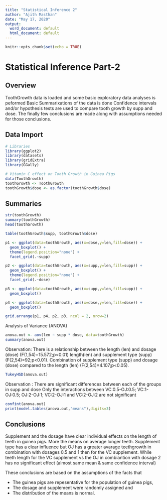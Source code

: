 ```yaml
---
title: "Statistical Inference 2"
author: "Ajith Masthan"
date: "May 17, 2020"
output:
  word_document: default
  html_document: default
---
```


```r
knitr::opts_chunk$set(echo = TRUE)
```

# Statistical Inference Part-2

## Overview
ToothGrowth data is loaded and some basic exploratory data analyses is peformed
Basic Summarixations of the data is done
Confidence intervals and/or hypothesis tests are used to compare tooth growth by supp and dose.
The finally few conclusions are made along with assumptions needed for those conclusions. 


## Data Import

```r
# Libraries
library(ggplot2)
library(datasets)
library(gridExtra)
library(GGally)

# Vitamin C effect on Tooth Growth in Guinea Pigs
data(ToothGrowth)
toothGrowth <- ToothGrowth 
toothGrowth$dose <- as.factor(toothGrowth$dose)
```

## Summaries
```r
str(toothGrowth)
summary(toothGrowth)
head(toothGrowth)

table(toothGrowth$supp, toothGrowth$dose)
```
```r
p1 <- ggplot(data=toothGrowth, aes(x=dose,y=len,fill=dose)) +
  geom_boxplot() + 
  theme(legend.position="none") + 
  facet_grid(.~supp) 

p2 <- ggplot(data=toothGrowth, aes(x=supp,y=len,fill=supp)) +
  geom_boxplot() + 
  theme(legend.position="none") + 
  facet_grid(.~dose) 

p3 <- ggplot(data=toothGrowth, aes(x=supp,y=len,fill=supp)) +
  geom_boxplot()

p4 <- ggplot(data=toothGrowth, aes(x=dose,y=len,fill=dose)) +
  geom_boxplot()

grid.arrange(p1, p4, p2, p3, ncol = 2, nrow=2)

```

Analysis of Variance (ANOVA)
```r
anova.out <- aov(len ~ supp * dose, data=toothGrowth)
summary(anova.out)
```

Observation: There is a relationship between the 
length (len) and dosage (dose) (F(1,54)=15.572;p<0.01)
length(len) and supplement type (supp) (F(2,54)=92;p<0.01). 
Combination of supplement type (supp) and dosage (dose) compared to the length (len) (F(2,54)=4.107;p<0.05).

```r
TukeyHSD(anova.out)
```

Observation : 
There are significant differences between each of the groups in supp and dose
Only the interactions between VC:0.5-OJ:0.5; VC:1-OJ:0.5; OJ:2-OJ:1; VC:2-OJ:1 and VC:2-OJ:2  are not significant
```r
confint(anova.out)
print(model.tables(anova.out,"means"),digits=3)
```

## Conclusions

Supplement and the dosage have clear individual effects on the length of teeth in guinea pigs. 
More the means on average longer teeth. 
Supplement type has a clear influence but OJ has a greater avarage teethgrowth in combination with dosages 0.5 and 1 then for the VC supplement.
While teeth length for the VC supplement vs the OJ in combiantion with dosage 2 has no significant effect (almost same mean & same confidence interval)

These conclusions are based on the assumptions of the facts that

* The guinea pigs are repesentative for the population of guinea pigs, 
* The dosage and supplement were randomly assigned and 
* The distribution of the means is normal.
